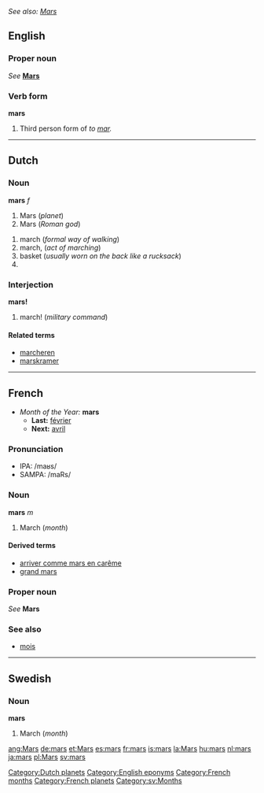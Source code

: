 ''See also: [[Mars]]''
==English==

===Proper noun===
''See'' '''[[Mars]]'''

===Verb form===
'''mars'''
# Third person form of ''to [[mar]].''

----
==Dutch==
===Noun===
'''mars''' ''f''

#Mars (''planet'')
#Mars (''Roman god'')
<!--#Mars (''chocolate'')-->
#march (''formal way of walking'')
#march, (''act of marching'')
#basket (''usually worn on the back like a rucksack'')
#<!--requires a translation: top?  the platform at the top of the lower mast of a sailing ship ''(nautical)''-->

===Interjection===
'''mars!'''

#march! (''military command'')

====Related terms====
*[[marcheren]]
*[[marskramer]]

----
==French==
*''Month of the Year:'' '''mars'''
**'''Last:''' [[février]]
**'''Next:''' [[avril]]

===Pronunciation===
*IPA: /maʁs/
*SAMPA: /maRs/

===Noun===
'''mars''' ''m''

#March (''month'')

====Derived terms====
*[[arriver comme mars en carême]]
*[[grand mars]]

===Proper noun===
''See'' '''Mars'''

===See also===
*[[mois]]

----
==Swedish==
===Noun===
'''mars'''

#March (''month'')

[[Category:Dutch planets]]
[[Category:English eponyms]]
[[Category:French months]]
[[Category:French planets]]
[[Category:sv:Months]]

[[ang:Mars]]
[[de:mars]]
[[et:Mars]]
[[es:mars]]
[[fr:mars]]
[[is:mars]]
[[la:Mars]]
[[hu:mars]]
[[nl:mars]]
[[ja:mars]]
[[pl:Mars]]
[[sv:mars]]